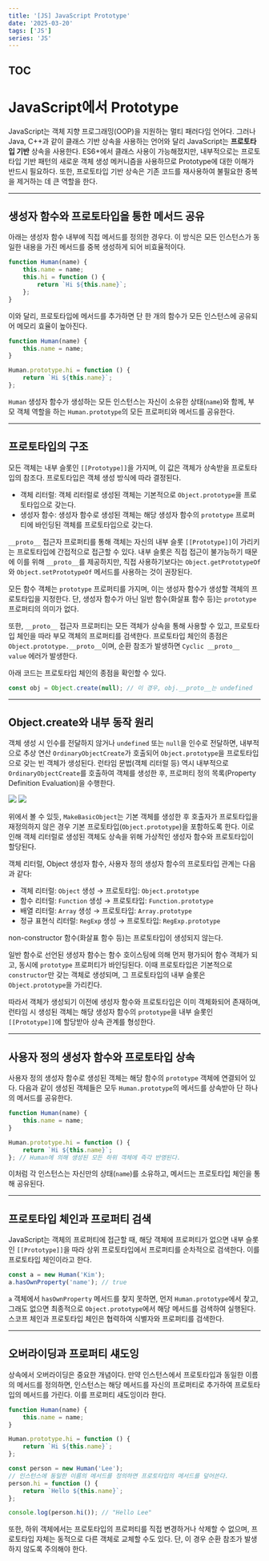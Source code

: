 ```yaml
---
title: '[JS] JavaScript Prototype'
date: '2025-03-20'
tags: ['JS']
series: 'JS'
---
```


## TOC

# JavaScript에서 Prototype

JavaScript는 객체 지향 프로그래밍(OOP)을 지원하는 멀티 패러다임 언어다.
그러나 Java, C++과 같이 클래스 기반 상속을 사용하는 언어와 달리 JavaScript는 **프로토타입 기반** 상속을 사용한다.
ES6+에서 클래스 사용이 가능해졌지만, 내부적으로는 프로토타입 기반 패턴의 새로운 객체 생성 메커니즘을 사용하므로 Prototype에 대한 이해가 반드시 필요하다.
또한, 프로토타입 기반 상속은 기존 코드를 재사용하여 불필요한 중복을 제거하는 데 큰 역할을 한다.

---

## 생성자 함수와 프로토타입을 통한 메서드 공유

아래는 생성자 함수 내부에 직접 메서드를 정의한 경우다.
이 방식은 모든 인스턴스가 동일한 내용을 가진 메서드를 중복 생성하게 되어 비효율적이다.

```js
function Human(name) {
    this.name = name;
    this.hi = function () {
        return `Hi ${this.name}`;
    };
}
```

이와 달리, 프로토타입에 메서드를 추가하면 단 한 개의 함수가 모든 인스턴스에 공유되어 메모리 효율이 높아진다.

```js
function Human(name) {
    this.name = name;
}

Human.prototype.hi = function () {
    return `Hi ${this.name}`;
};
```

`Human` 생성자 함수가 생성하는 모든 인스턴스는 자신이 소유한 상태(`name`)와 함께, 부모 객체 역할을 하는 `Human.prototype`의 모든 프로퍼티와 메서드를 공유한다.

---

## 프로토타입의 구조

모든 객체는 내부 슬롯인 `[[Prototype]]`을 가지며, 이 값은 객체가 상속받을 프로토타입의 참조다. 프로토타입은 객체 생성 방식에 따라 결정된다.

-   객체 리터럴:
    객체 리터럴로 생성된 객체는 기본적으로 `Object.prototype`을 프로토타입으로 갖는다.
-   생성자 함수:
    생성자 함수로 생성된 객체는 해당 생성자 함수의 `prototype` 프로퍼티에 바인딩된 객체를 프로토타입으로 갖는다.

`__proto__` 접근자 프로퍼티를 통해 객체는 자신의 내부 슬롯 `[[Prototype]]`이 가리키는 프로토타입에 간접적으로 접근할 수 있다.
내부 슬롯은 직접 접근이 불가능하기 때문에 이를 위해 `__proto__`를 제공하지만, 직접 사용하기보다는 `Object.getPrototypeOf`와 `Object.setPrototypeOf` 메서드를 사용하는 것이 권장된다.

모든 함수 객체는 `prototype` 프로퍼티를 가지며, 이는 생성자 함수가 생성할 객체의 프로토타입을 지정한다.
단, 생성자 함수가 아닌 일반 함수(화살표 함수 등)는 `prototype` 프로퍼티의 의미가 없다.

또한, `__proto__` 접근자 프로퍼티는 모든 객체가 상속을 통해 사용할 수 있고, 프로토타입 체인을 따라 부모 객체의 프로퍼티를 검색한다.
프로토타입 체인의 종점은 `Object.prototype.__proto__`이며, 순환 참조가 발생하면 `Cyclic __proto__ value` 에러가 발생한다.

아래 코드는 프로토타입 체인의 종점을 확인할 수 있다.

```js
const obj = Object.create(null); // 이 경우, obj.__proto__는 undefined
```

---

## Object.create와 내부 동작 원리

객체 생성 시 인수를 전달하지 않거나 `undefined` 또는 `null`을 인수로 전달하면, 내부적으로 추상 연산 `OrdinaryObjectCreate`가 호출되어 `Object.prototype`을 프로토타입으로 갖는 빈 객체가 생성된다.
런타임 문법(객체 리터럴 등) 역시 내부적으로 `OrdinaryObjectCreate`를 호출하여 객체를 생성한 후, 프로퍼티 정의 목록(Property Definition Evaluation)을 수행한다.

![](https://velog.velcdn.com/images/keroeroe14/post/f269ceb7-3913-4743-b9f3-0ae46d18f682/image.png)
![](https://velog.velcdn.com/images/keroeroe14/post/05942491-c876-4e8c-b8a7-85cd526179a8/image.png)

위에서 볼 수 있듯, `MakeBasicObject`는 기본 객체를 생성한 후 호출자가 프로토타입을 재정의하지 않은 경우 기본 프로토타입(`Object.prototype`)을 포함하도록 한다.
이로 인해 객체 리터럴로 생성된 객체도 상속을 위해 가상적인 생성자 함수와 프로토타입이 할당된다.

객체 리터럴, Object 생성자 함수, 사용자 정의 생성자 함수의 프로토타입 관계는 다음과 같다:

-   객체 리터럴: `Object` 생성 → 프로토타입: `Object.prototype`
-   함수 리터럴: `Function` 생성 → 프로토타입: `Function.prototype`
-   배열 리터럴: `Array` 생성 → 프로토타입: `Array.prototype`
-   정규 표현식 리터럴: `RegExp` 생성 → 프로토타입: `RegExp.prototype`

non-constructor 함수(화살표 함수 등)는 프로토타입이 생성되지 않는다.

일반 함수로 선언된 생성자 함수는 함수 호이스팅에 의해 먼저 평가되어 함수 객체가 되고, 동시에 `prototype` 프로퍼티가 바인딩된다.
이때 프로토타입은 기본적으로 `constructor`만 갖는 객체로 생성되며, 그 프로토타입의 내부 슬롯은 `Object.prototype`을 가리킨다.

따라서 객체가 생성되기 이전에 생성자 함수와 프로토타입은 이미 객체화되어 존재하며, 런타임 시 생성된 객체는 해당 생성자 함수의 `prototype`을 내부 슬롯인 `[[Prototype]]`에 할당받아 상속 관계를 형성한다.

---

## 사용자 정의 생성자 함수와 프로토타입 상속

사용자 정의 생성자 함수로 생성된 객체는 해당 함수의 `prototype` 객체에 연결되어 있다.
다음과 같이 생성된 객체들은 모두 `Human.prototype`의 메서드를 상속받아 단 하나의 메서드를 공유한다.

```js
function Human(name) {
    this.name = name;
}

Human.prototype.hi = function () {
    return `Hi ${this.name}`;
}; // Human에 의해 생성된 모든 하위 객체에 즉각 반영된다.
```

이처럼 각 인스턴스는 자신만의 상태(`name`)를 소유하고, 메서드는 프로토타입 체인을 통해 공유된다.

---

## 프로토타입 체인과 프로퍼티 검색

JavaScript는 객체의 프로퍼티에 접근할 때, 해당 객체에 프로퍼티가 없으면 내부 슬롯인 `[[Prototype]]`을 따라 상위 프로토타입에서 프로퍼티를 순차적으로 검색한다. 이를 프로토타입 체인이라고 한다.

```js
const a = new Human('Kim');
a.hasOwnProperty('name'); // true
```

`a` 객체에서 `hasOwnProperty` 메서드를 찾지 못하면, 먼저 `Human.prototype`에서 찾고, 그래도 없으면 최종적으로 `Object.prototype`에서 해당 메서드를 검색하여 실행된다. 스코프 체인과 프로토타입 체인은 협력하여 식별자와 프로퍼티를 검색한다.

---

## 오버라이딩과 프로퍼티 섀도잉

상속에서 오버라이딩은 중요한 개념이다.
만약 인스턴스에서 프로토타입과 동일한 이름의 메서드를 정의하면, 인스턴스는 해당 메서드를 자신의 프로퍼티로 추가하여 프로토타입의 메서드를 가린다.
이를 프로퍼티 섀도잉이라 한다.

```js
function Human(name) {
    this.name = name;
}

Human.prototype.hi = function () {
    return `Hi ${this.name}`;
};

const person = new Human('Lee');
// 인스턴스에 동일한 이름의 메서드를 정의하면 프로토타입의 메서드를 덮어쓴다.
person.hi = function () {
    return `Hello ${this.name}`;
};

console.log(person.hi()); // "Hello Lee"
```

또한, 하위 객체에서는 프로토타입의 프로퍼티를 직접 변경하거나 삭제할 수 없으며, 프로토타입 자체는 동적으로 다른 객체로 교체할 수도 있다. 단, 이 경우 순환 참조가 발생하지 않도록 주의해야 한다.
